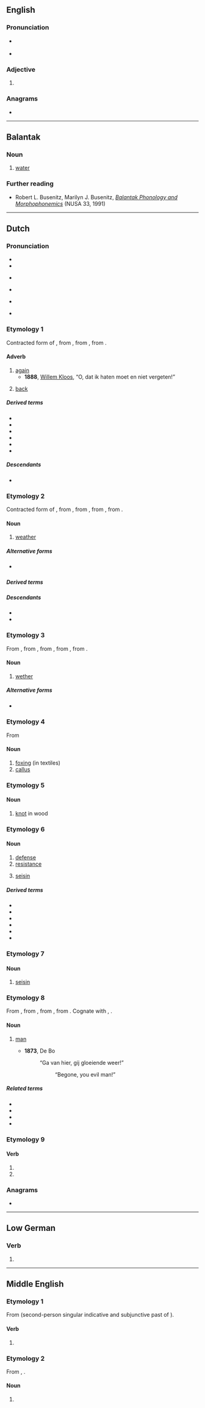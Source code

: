 {{also|Weer|weer-}}
==English==

===Pronunciation===
* {{a|UK}} {{IPA|en|/wiː.ə/}}
* {{a|US}} {{IPA|en|/wiː.ɚ/}}

===Adjective===
{{head|en|comparative adjective}}

# {{en-comparative of|wee}}

===Anagrams===
* {{anagrams|en|a=eerw|Ewer|ewer|ewre|rewe|we're|were|were-}}

----

==Balantak==

===Noun===
{{head|blz|noun}}

# [[water]]

===Further reading===
* Robert L. Busenitz, Marilyn J. Busenitz, ''[http://sealang.net/archives/nusa/pdf/nusa-v33-p29-48.pdf Balantak Phonology and Morphophonemics]'' (NUSA 33, 1991)

----

==Dutch==

===Pronunciation===
* {{IPA|nl|/ʋeːr/}}
* {{rhymes|nl|eːr}}
* {{a|common Belgian and South Dutch realisations}} {{IPA|nl|[weːr]|[β̞eːr]}}
* {{a|North and East of the Netherlands, audio example}} {{IPA|nl|[ʋɪːr]}}
* {{audio|nl|Nl-weer.ogg|audio}}
* {{a|Gelders}} {{IPA|nl|[ʋɪːɹ]}}

===Etymology 1===
Contracted form of {{m|nl|weder||again}}, from {{inh|nl|gem-pro|*wiþra|t=against}}, from {{der|nl|ine-pro|*wi-tero-|t=more apart}}, from {{m|ine-pro|*wi|t=separation}}.

====Adverb====
{{nl-adv}}

# [[again]]
#* '''1888''', [[w:Willem Kloos|Willem Kloos]], “O, dat ik haten moet en niet vergeten!”
#*: {{quote|nl|In dreigend gillen ben 'k '''weêr''' opgestaan.|Yelling threateningly I rose again.}}
#: {{syn|nl|nogmaals|opnieuw|weerom}}
# [[back]]

=====Derived terms=====
* {{l|nl|alweer}}
* {{l|nl|weeral}}
* {{l|nl|al weer}}
* {{l|nl|heen en weer}}
* {{l|nl|weergeven}}
* {{l|nl|weer-}}

=====Descendants=====
* {{desc|brc|were}}

===Etymology 2===
Contracted form of {{m|nl|weder||weather}}, from {{inh|nl|dum|weder}}, from {{inh|nl|odt|*wedar}}, from {{inh|nl|gem-pro|*wedrą}}, from {{der|nl|ine-pro|*wedʰrom}}.

====Noun====
{{nl-noun|n|-|weertje}}

# [[weather]]

=====Alternative forms=====
* {{l|nl|weder}} {{q|archaic}}

=====Derived terms=====
{{der4|nl|herfstweer|hondenweer|lenteweer|onweer|prachtweer|plensweer|verwederen|verweren|vriesweer|weerkunde|weerbericht|weerkaart|weerlezer|weerlezeres|weerman|weerpluim|weer om geen hond door te sturen|weerssituatie|weersverwachting|weersvoorspelling|weersvooruitzicht|weervrouw|winterweer|zomerweer}}

=====Descendants=====
* {{desc|brc|weri}}
* {{desc|dcr|weer}}

===Etymology 3===
From {{inh|nl|dum|weder}}, from {{inh|nl|odt|withar||wether, ram}}, from {{inh|nl|gmw-pro|*weþru}}, from {{inh|nl|gem-pro|*weþruz||wether}}, from {{der|nl|ine-pro|*wet-||year}}.

====Noun====
{{nl-noun|m|-en|weertje}}

# [[wether]]

=====Alternative forms=====
* {{l|nl|weder}} {{qualifier|archaic}}

===Etymology 4===
From {{der|nl|la|verruca|t=wart}}

====Noun====
{{nl-noun|n|-|-}}

# [[foxing]] (in textiles)
# [[callus]]

===Etymology 5===
{{rfe|nl}}

====Noun====
{{nl-noun|m|-en|weertje}}

# [[knot]] in wood
#: {{syn|nl|knoest|noest|kwast}}

===Etymology 6===

====Noun====
{{nl-noun|f|-en|weertje}}

# [[defense]]
# [[resistance]]
# {{lb|nl|law|feudalism}} [[seisin]]

=====Derived terms=====
* {{l|nl|afweer}}
* {{l|nl|verweer}}
* {{l|nl|weerloos}}
* {{l|nl|brandweer}}
* {{l|nl|landweer}}
* {{l|nl|weerstand}}

===Etymology 7===

====Noun====
{{nl-noun|f|-en|weertje}}

# {{lb|nl|law|feudalism}} [[seisin]]

===Etymology 8===
From {{inh|nl|dum|weer}}, from {{inh|nl|odt|*wer-}}, from {{inh|nl|gmw-pro|*wer}}, from {{inh|nl|gem-pro|*weraz}}. Cognate with {{cog|en|were||man}}, {{cog|la|vir|}}.

====Noun====
{{nl-noun|m|-en|weertje}}

# {{lb|nl|archaic}} [[man]]
#* '''1873''', De Bo
#*: “Ga van hier, gij gloeiende weer!”
#*:: “Begone, you evil man!”

=====Related terms=====
* {{l|nl|weerbeer}}
* {{l|nl|weergeld}}
* {{l|nl|weerwolf}}
* {{l|nl|wereld}}

===Etymology 9===
{{nonlemma}}

====Verb====
{{head|nl|verb form}}

# {{nl-verb form of|p=1|n=sg|t=pres|m=ind|weren}}
# {{nl-verb form of|m=imp|weren}}

===Anagrams===
* {{l|nl|were}}

----

==Low German==

===Verb===
{{head|nds|verb form}}

# {{inflection of|nds|wesen||1|s|past}}

----

==Middle English==

===Etymology 1===
From {{inh|enm|ang|wǣre}} (second-person singular indicative and subjunctive past of {{m|ang|wesan}}).

====Verb====
{{head|enm|verb form}}

# {{alt form|enm|were}}

===Etymology 2===
From {{inh|enm|ang|werre}}, {{m|ang|wyrre}}.

====Noun====
{{head|enm|noun}}

# {{alt form|enm|werre}}